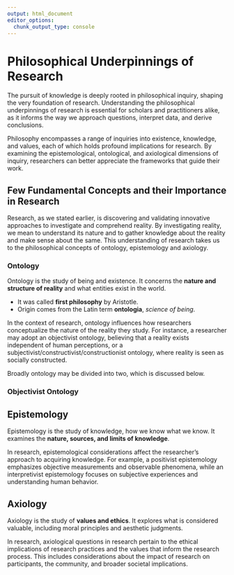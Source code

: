 ```yaml
---
output: html_document
editor_options: 
  chunk_output_type: console
---
```


# Philosophical Underpinnings of Research

The pursuit of knowledge is deeply rooted in philosophical inquiry, shaping the very foundation of research. Understanding the philosophical underpinnings of research is essential for scholars and practitioners alike, as it informs the way we approach questions, interpret data, and derive conclusions.

Philosophy encompasses a range of inquiries into existence, knowledge, and values, each of which holds profound implications for research. By examining the epistemological, ontological, and axiological dimensions of inquiry, researchers can better appreciate the frameworks that guide their work.


## Few Fundamental Concepts and their Importance in Research

Research, as we stated earlier, is discovering and validating innovative approaches to investigate and comprehend reality. By investigating reality, we mean to understand its nature and to gather knowledge about the reality and make sense about the same. This understanding of research takes us to the philosophical concepts of ontology, epistemology and axiology.

### Ontology

Ontology is the study of being and existence. It concerns the **nature and structure of reality** and what entities exist in the world.

-   It was called **first philosophy** by Aristotle.
-   Origin comes from the Latin term **ontologia**, *science of being*.

In the context of research, ontology influences how researchers conceptualize the nature of the reality they study. For instance, a researcher may adopt an objectivist ontology, believing that a reality exists independent of human perceptions, or a subjectivist/constructivist/constructionist ontology, where reality is seen as socially constructed.

Broadly ontology may be divided into two, which is discussed below.


### Objectivist Ontology



## Epistemology

Epistemology is the study of knowledge, how we know what we know. It examines the **nature, sources, and limits of knowledge**.

In research, epistemological considerations affect the researcher's approach to acquiring knowledge. For example, a positivist epistemology emphasizes objective measurements and observable phenomena, while an interpretivist epistemology focuses on subjective experiences and understanding human behavior.

## Axiology

Axiology is the study of **values and ethics**. It explores what is considered valuable, including moral principles and aesthetic judgments.

In research, axiological questions in research pertain to the ethical implications of research practices and the values that inform the research process. This includes considerations about the impact of research on participants, the community, and broader societal implications.
